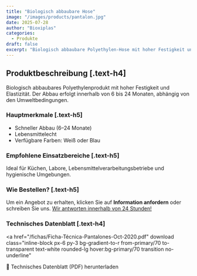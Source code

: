 ```yaml
---
title: "Biologisch abbaubare Hose"
image: "/images/products/pantalon.jpg"
date: 2025-07-28
author: "Bioxiplas"
categories:
  - Produkte
draft: false
excerpt: "Biologisch abbaubare Polyethylen-Hose mit hoher Festigkeit und Elastizität. Code 105."
---
```


## Produktbeschreibung [.text-h4]

Biologisch abbaubares Polyethylenprodukt mit hoher Festigkeit und Elastizität. Der Abbau erfolgt innerhalb von 6 bis 24 Monaten, abhängig von den Umweltbedingungen.

### Hauptmerkmale [.text-h5]

- Schneller Abbau (6–24 Monate)  
- Lebensmittelecht  
- Verfügbare Farben: Weiß oder Blau

### Empfohlene Einsatzbereiche [.text-h5]

Ideal für Küchen, Labore, Lebensmittelverarbeitungsbetriebe und hygienische Umgebungen.

### Wie Bestellen? [.text-h5]

Um ein Angebot zu erhalten, klicken Sie auf **Information anfordern** oder schreiben Sie uns. <u>Wir antworten innerhalb von 24 Stunden!</u>


### Technisches Datenblatt [.text-h4]

<a
  href="/fichas/Ficha-Técnica-Pantalones-Oct-2020.pdf"
  download
  class="inline-block px-6 py-3 bg-gradient-to-r from-primary/70 to-transparent text-white rounded-lg hover:bg-primary/70 transition no-underline"
>
  📄 Technisches Datenblatt (PDF) herunterladen
</a>
